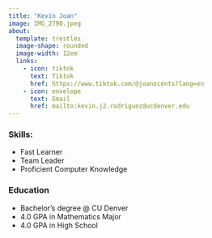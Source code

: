 ```yaml
---
title: "Kevin Joan"
image: IMG_2790.jpeg
about:
  template: trestles
  image-shape: rounded
  image-width: 12em
  links:
    - icon: tiktok
      text: Tiktok
      href: https://www.tiktok.com/@joanscents?lang=en
    - icon: envelope
      text: Email
      href: mailto:kevin.j2.rodriguez@ucdenver.edu
---
```


### Skills:
* Fast Learner
* Team Leader
* Proficient Computer Knowledge

### Education
* Bachelor's degree @ CU Denver
* 4.0 GPA in Mathematics Major
* 4.0 GPA in High School







